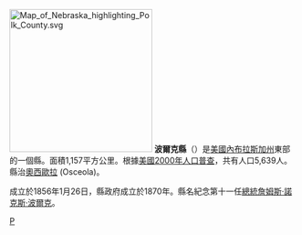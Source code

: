 {{noteTA
|T=zh-hans:波尔克县 (内布拉斯加州);zh-hk:波爾克縣 (內布拉斯加州);zh-tw:波爾克郡 (內布拉斯加州);
}}

{{Otheruses|波爾克縣|subject=美國內布拉斯加州的一個縣|other=同名的縣}}
[[File:Map_of_Nebraska_highlighting_Polk_County.svg|250px]]
'''波爾克縣'''（{{lang-en|Polk County}}）是[[美國|美國]][[內布拉斯加州|內布拉斯加州]]東部的一個縣。面積1,157平方公里。根據[[美國2000年人口普查|美國2000年人口普查]]，共有人口5,639人。縣治[[奧西歐拉_(內布拉斯加州)|奧西歐拉]] (Osceola)。

成立於1856年1月26日，縣政府成立於1870年。縣名紀念第十一任[[美國總統|總統]][[詹姆斯·諾克斯·波爾克|詹姆斯·諾克斯·波爾克]]。

{{內布拉斯加州}}

[[Category:內布拉斯加州行政區劃|P]]